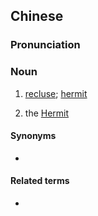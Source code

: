 {{also|隐士}}
==Chinese==
{{zh-forms|s=隐士}}
{{zh-wp}}

===Pronunciation===
{{zh-pron
|m=yǐnshì
|c=jan2 si6
|mn=ín-sū/ún-sū
|cat=n
}}

===Noun===
{{zh-noun}}

# [[recluse]]; [[hermit]]
# {{lb|zh|tarot}} the [[hermit|Hermit]]

====Synonyms====
* {{s|recluse}}
{{zh-syn-saurus|隱士}}

====Related terms====
* {{zh-l|隱居}}

{{zh-cat|People}}